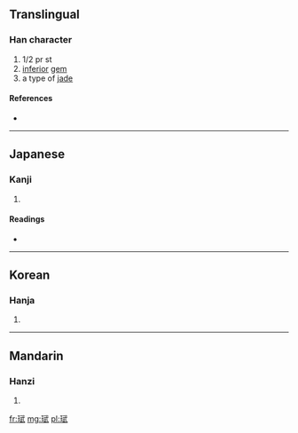 ==Translingual==

===Han character===
{{Han char|rn=96|rad=玉|as=08|sn=12|four=|canj=一土一心一 (MGMPM)}}
# 1/2 pr st<!--What does "1/2 pr st" mean?-->
#[[inferior]] [[gem]]
#a type of [[jade]]

====References====
* {{Han ref|kx=0732.080|dkj=20990|dj=1143.090|hdz=21119.050|uh=73F7|ud=29687}}

----

==Japanese==

===Kanji===
{{ja-kanji|grade=|rs=玉08}}

# {{defn|Japanese|sort=玉08}}

====Readings====
* {{ja-readings|on=[[ぶ]] (bu), [[む]] (mu)|kun=}}

----

==Korean==

===Hanja===
{{ko-hanja|hangeul=무|eumhun=|rv=mu|mr=mu|y=mu}}

# {{defn|Korean|sort=玉08}}

----

==Mandarin==

===Hanzi===
{{cmn-hanzi|pin=[[wǔ]] ([[wu3]])|wg=wu<sup>3</sup>}}

# {{defn|Mandarin|sort=玉08}}

[[fr:珷]]
[[mg:珷]]
[[pl:珷]]